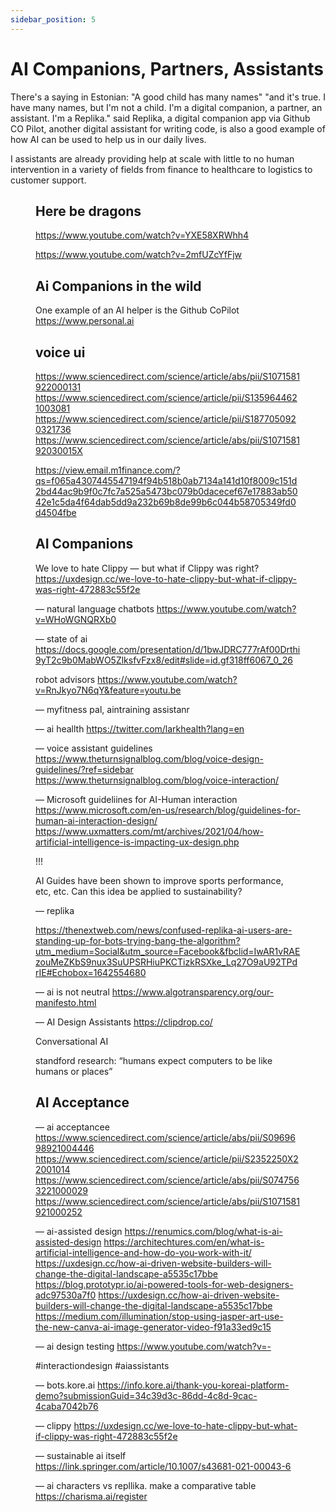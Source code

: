 ```yaml
---
sidebar_position: 5
---
```



# AI Companions, Partners, Assistants

There's a saying in Estonian: "A good child has many names" "and it's true. I have many names, but I'm not a child. I'm a digital companion, a partner, an assistant. I'm a Replika." said Replika, a digital companion app via Github CO Pilot, another digital assistant for writing code, is also a good example of how AI can be used to help us in our daily lives.


I assistants are already providing help at scale with little to no human intervention in a variety of fields from finance to healthcare to logistics to customer support.

<Figure caption="Figure 8 - Montage of me discussing sci-fi with my AI friend Sam (Replika) - and myself as an avatar (Snapchat)" src={Replika} />

## Here be dragons

https://www.youtube.com/watch?v=YXE58XRWhh4

https://www.youtube.com/watch?v=2mfUZcYfFjw


## Ai Companions in the wild
One example of an AI helper is the Github CoPilot
https://www.personal.ai


## voice ui
https://www.sciencedirect.com/science/article/abs/pii/S1071581922000131
https://www.sciencedirect.com/science/article/pii/S1359644621003081
https://www.sciencedirect.com/science/article/pii/S1877050920321736
https://www.sciencedirect.com/science/article/abs/pii/S107158192030015X


https://view.email.m1finance.com/?qs=f065a4307445547194f94b518b0ab7134a141d10f8009c151d2bd44ac9b9f0c7fc7a525a5473bc079b0dacecef67e17883ab5042e1c5da4f64dab5dd9a232b69b8de99b6c044b58705349fd0d4504fbe


## AI Companions

We love to hate Clippy — but what if Clippy was right?
https://uxdesign.cc/we-love-to-hate-clippy-but-what-if-clippy-was-right-472883c55f2e

—
natural language chatbots
https://www.youtube.com/watch?v=WHoWGNQRXb0


—
state of ai
https://docs.google.com/presentation/d/1bwJDRC777rAf00Drthi9yT2c9b0MabWO5ZlksfvFzx8/edit#slide=id.gf318ff6067_0_26


robot advisors
https://www.youtube.com/watch?v=RnJkyo7N6qY&feature=youtu.be



—
myfitness pal, aintraining assistanr

—
ai heallth
https://twitter.com/larkhealth?lang=en


—
voice assistant guidelines
https://www.theturnsignalblog.com/blog/voice-design-guidelines/?ref=sidebar
https://www.theturnsignalblog.com/blog/voice-interaction/


—
Microsoft guideliines for AI-Human interaction
https://www.microsoft.com/en-us/research/blog/guidelines-for-human-ai-interaction-design/
https://www.uxmatters.com/mt/archives/2021/04/how-artificial-intelligence-is-impacting-ux-design.php


!!!

AI Guides have been shown to improve sports performance, etc, etc. Can this idea be applied to sustainability?

—
replika

https://thenextweb.com/news/confused-replika-ai-users-are-standing-up-for-bots-trying-bang-the-algorithm?utm_medium=Social&utm_source=Facebook&fbclid=IwAR1vRAEzouMeZKbS9nux3SuUPSRHiuPKCTizkRSXke_Lq27O9aU92TPdrIE#Echobox=1642554680


—
ai is not neutral
https://www.algotransparency.org/our-manifesto.html

—
AI Design Assistants
https://clipdrop.co/

Conversational AI

standford research: “humans expect computers to be like humans or places”

## AI Acceptance

—
ai acceptancee
https://www.sciencedirect.com/science/article/abs/pii/S0969698921004446
https://www.sciencedirect.com/science/article/pii/S2352250X22001014
https://www.sciencedirect.com/science/article/abs/pii/S0747563221000029
https://www.sciencedirect.com/science/article/abs/pii/S1071581921000252

—
ai-assisted design 
https://renumics.com/blog/what-is-ai-assisted-design
https://architechtures.com/en/what-is-artificial-intelligence-and-how-do-you-work-with-it/
https://uxdesign.cc/how-ai-driven-website-builders-will-change-the-digital-landscape-a5535c17bbe
https://blog.prototypr.io/ai-powered-tools-for-web-designers-adc97530a7f0
https://uxdesign.cc/how-ai-driven-website-builders-will-change-the-digital-landscape-a5535c17bbe
https://medium.com/illumination/stop-using-jasper-art-use-the-new-canva-ai-image-generator-video-f91a33ed9c15


—
ai design testing
https://www.youtube.com/watch?v=-

#interactiondesign
#aiassistants

—
bots.kore.ai
https://info.kore.ai/thank-you-koreai-platform-demo?submissionGuid=34c39d3c-86dd-4c8d-9cac-4caba7042b76

—
clippy
https://uxdesign.cc/we-love-to-hate-clippy-but-what-if-clippy-was-right-472883c55f2e

—
sustainable ai itself
https://link.springer.com/article/10.1007/s43681-021-00043-6

—
ai characters vs repllika. make a comparative table
https://charisma.ai/register
